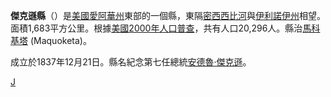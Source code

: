 {{Otheruses|傑克遜縣|subject=美國愛阿華州的一個縣|other=同名的縣}}
<!--[[File:Map_of_Iowa_highlighting_Jackson_County.svg|right]]-->
{{Infobox U.S. County
| county = 傑克遜縣
| state = 愛荷華州
| en county = Jackson County
| en state = Iowa
| seal = 
| seallink = 
| map = Jackson County Iowa.png
| map size = 250
| founded = 1837
| seat = [[Maquoketa,_Iowa|Maquoketa]] 
| largest city = 
| area mi = 650
| area km = 1,683
| area land mi = 636
| area land km = 1,647
| area water mi = 14
| area water km = 35
| area percentage = 2.10%
| census yr = 2000
| pop = 20,296
| density mi = 32
| density km = 12
| time zone = Central
| UTC offset = -6
| DST offset= -5
| footnotes = 
| web = 
|}}
'''傑克遜縣'''（{{lang-en|Jackson County}}）是[[美國|美國]][[愛阿華州|愛阿華州]]東部的一個縣，東隔[[密西西比河|密西西比河]]與[[伊利諾伊州|伊利諾伊州]]相望。面積1,683平方公里。根據[[美國2000年人口普查|美國2000年人口普查]]，共有人口20,296人。縣治[[馬科基塔|馬科基塔]] (Maquoketa)。

成立於1837年12月21日。縣名紀念第七任總統[[安德魯·傑克遜|安德魯·傑克遜]]。
{{iowa-stub}}

[[Category:艾奧瓦州行政區劃|J]]
{{爱荷华州}}